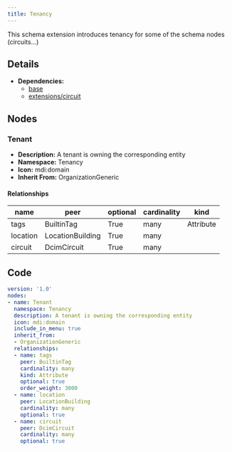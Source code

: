 ```yaml
---
title: Tenancy
---
```


This schema extension introduces tenancy for some of the schema nodes (circuits...)

## Details

- **Dependencies:**
  - [base](dcim)
  - [extensions/circuit](circuit)

## Nodes

### Tenant

- **Description:** A tenant is owning the corresponding entity
- **Namespace:** Tenancy
- **Icon:** mdi:domain
- **Inherit From:** OrganizationGeneric


#### Relationships

| name | peer | optional | cardinality | kind |
| ---- | ---- | -------- | ----------- | ---- |
| tags | BuiltinTag | True | many | Attribute |
| location | LocationBuilding | True | many |  |
| circuit | DcimCircuit | True | many |  |


## Code

```yaml
version: '1.0'
nodes:
- name: Tenant
  namespace: Tenancy
  description: A tenant is owning the corresponding entity
  icon: mdi:domain
  include_in_menu: true
  inherit_from:
  - OrganizationGeneric
  relationships:
  - name: tags
    peer: BuiltinTag
    cardinality: many
    kind: Attribute
    optional: true
    order_weight: 3000
  - name: location
    peer: LocationBuilding
    cardinality: many
    optional: true
  - name: circuit
    peer: DcimCircuit
    cardinality: many
    optional: true

```